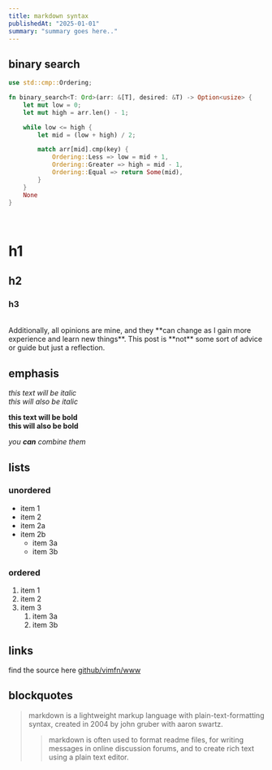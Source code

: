 ```yaml
---
title: markdown syntax
publishedAt: "2025-01-01"
summary: "summary goes here.."
---
```


## binary search

```rs
use std::cmp::Ordering;

fn binary_search<T: Ord>(arr: &[T], desired: &T) -> Option<usize> {
    let mut low = 0;
    let mut high = arr.len() - 1;

    while low <= high {
        let mid = (low + high) / 2;

        match arr[mid].cmp(key) {
            Ordering::Less => low = mid + 1,
            Ordering::Greater => high = mid - 1,
            Ordering::Equal => return Some(mid),
        }
    }
    None
}
```

<br/>

# h1
## h2
### h3

<br/>

<Callout emoji="♨️">
 Additionally, all opinions are mine, and they **can change as I gain more experience and learn new things**. This post is **not** some sort of advice or guide but just a reflection.

</Callout>

## emphasis

*this text will be italic*  
_this will also be italic_

**this text will be bold**  
__this will also be bold__

_you **can** combine them_

## lists

### unordered

* item 1
* item 2
* item 2a
* item 2b
    * item 3a
    * item 3b

### ordered

1. item 1
2. item 2
3. item 3
    1. item 3a
    2. item 3b

## links

find the source here [github/vimfn/www](https://github.com/vimfn/www)


## blockquotes

> markdown is a lightweight markup language with plain-text-formatting syntax, created in 2004 by john gruber with aaron swartz.
>
>> markdown is often used to format readme files, for writing messages in online discussion forums, and to create rich text using a plain text editor.

